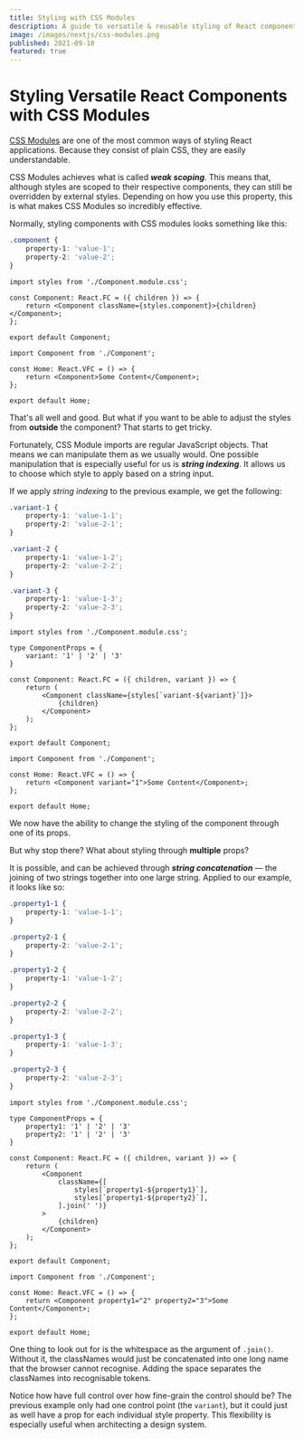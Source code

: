 ```yaml
---
title: Styling with CSS Modules
description: A guide to versatile & reusable styling of React components with CSS Modules
image: /images/nextjs/css-modules.png
published: 2021-09-10
featured: true
---
```


# Styling Versatile React Components with CSS Modules

[CSS Modules](https://github.com/css-modules/css-modules) are one of the most common ways of styling React applications. Because they consist of plain CSS, they are easily understandable.

CSS Modules achieves what is called **_weak scoping_**. This means that, although styles are scoped to their respective components, they can still be overridden by external styles. Depending on how you use this property, this is what makes CSS Modules so incredibly effective.

Normally, styling components with CSS modules looks something like this:

```css:Component.module.css
.component {
    property-1: 'value-1';
    property-2: 'value-2';
}
```

```tsx:Component.tsx
import styles from './Component.module.css';

const Component: React.FC = ({ children }) => {
    return <Component className={styles.component}>{children}</Component>;
};

export default Component;
```

```tsx:index.tsx
import Component from './Component';

const Home: React.VFC = () => {
    return <Component>Some Content</Component>;
};

export default Home;
```

That's all well and good. But what if you want to be able to adjust the styles from **outside** the component? That starts to get tricky.

Fortunately, CSS Module imports are regular JavaScript objects. That means we can manipulate them as we usually would. One possible manipulation that is especially useful for us is **_string indexing_**. It allows us to choose which style to apply based on a string input.

If we apply _string indexing_ to the previous example, we get the following:

```css:Component.module.css
.variant-1 {
    property-1: 'value-1-1';
    property-2: 'value-2-1';
}

.variant-2 {
    property-1: 'value-1-2';
    property-2: 'value-2-2';
}

.variant-3 {
    property-1: 'value-1-3';
    property-2: 'value-2-3';
}
```

```tsx:Component.tsx
import styles from './Component.module.css';

type ComponentProps = {
    variant: '1' | '2' | '3'
}

const Component: React.FC = ({ children, variant }) => {
    return (
        <Component className={styles[`variant-${variant}`]}>
            {children}
        </Component>
    );
};

export default Component;
```

```tsx:index.tsx
import Component from './Component';

const Home: React.VFC = () => {
    return <Component variant="1">Some Content</Component>;
};

export default Home;
```

We now have the ability to change the styling of the component through one of its props.

But why stop there? What about styling through **multiple** props?

It is possible, and can be achieved through **_string concatenation_** — the joining of two strings together into one large string. Applied to our example, it looks like so:

```css:Component.module.css
.property1-1 {
    property-1: 'value-1-1';
}

.property2-1 {
    property-2: 'value-2-1';
}

.property1-2 {
    property-1: 'value-1-2';
}

.property2-2 {
    property-2: 'value-2-2';
}

.property1-3 {
    property-1: 'value-1-3';
}

.property2-3 {
    property-2: 'value-2-3';
}
```

```tsx:Component.tsx
import styles from './Component.module.css';

type ComponentProps = {
    property1: '1' | '2' | '3'
    property2: '1' | '2' | '3'
}

const Component: React.FC = ({ children, variant }) => {
    return (
        <Component
            className={[
                styles[`property1-${property1}`],
                styles[`property1-${property2}`],
            ].join(' ')}
        >
            {children}
        </Component>
    );
};

export default Component;
```

```tsx:index.tsx
import Component from './Component';

const Home: React.VFC = () => {
    return <Component property1="2" property2="3">Some Content</Component>;
};

export default Home;
```

One thing to look out for is the whitespace as the argument of `.join()`. Without it, the classNames would just be concatenated into one long name that the browser cannot recognise. Adding the space separates the classNames into recognisable tokens.

Notice how have full control over how fine-grain the control should be? The previous example only had one control point (the `variant`), but it could just as well have a prop for each individual style property. This flexibility is especially useful when architecting a design system.
